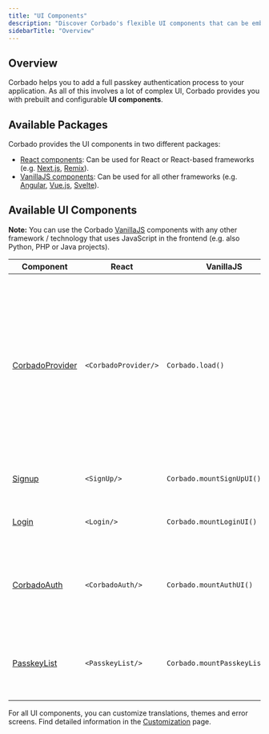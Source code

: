 ```yaml
---
title: "UI Components"
description: "Discover Corbado's flexible UI components that can be embedded with a few lines of code."
sidebarTitle: "Overview"
---
```

## Overview

Corbado helps you to add a full passkey authentication process to your application. As all of this involves a lot of complex UI, Corbado provides you with prebuilt and configurable **UI components**.

## Available Packages

Corbado provides the UI components in two different packages:

- [React components](/frontend-integration/react): Can be used for React or React-based frameworks (e.g. [Next.js](/frontend-integration/next-js), [Remix](https://www.corbado.com/blog/remix-passkeys)).
- [VanillaJS components](/frontend-integration/vanilla-js): Can be used for all other frameworks (e.g. [Angular](/frontend-integration/angular), [Vue.js](/frontend-integration/vue-js), [Svelte](/frontend-integration/svelte)).

## Available UI Components

**Note:** You can use the Corbado [VanillaJS](/frontend-integration/vanilla-js) components with any other framework / technology that uses JavaScript in the frontend (e.g. also Python, PHP or Java projects).


| Component          | React                        | VanillaJS                         | Description                 |
| ------------------ | ---------------------------- | --------------------------------- | --------------------------- |  
| [CorbadoProvider](/frontend-integration/ui-components/corbadoprovider)   | ```<CorbadoProvider/>```     | ```Corbado.load()```              |**Required** when adding UI components to an application. <br/>Applies global project configuration (e.g., projectID, themes, etc.) to all Corbado components. Before using any of the following components, ensure the CorbadoProvider is properly set up.|
| [Signup](/frontend-integration/ui-components/signup)            | ```<SignUp/> ```             | ```Corbado.mountSignUpUI()```     |Component that allows users to create a new account.|
| [Login](/frontend-integration/ui-components/login)             | ```<Login/>```               | ```Corbado.mountLoginUI()```      |Component that allows users to log in to their account.|
| [CorbadoAuth](/frontend-integration/ui-components/corbadoauth)      | ```<CorbadoAuth/>```         | ```Corbado.mountAuthUI()```       |Combines Signup and Login component and takes care of authentication-related navigation.|
| [PasskeyList](/frontend-integration/ui-components/passkeylist)       | ```<PasskeyList/>```         | ```Corbado.mountPasskeyListUI()```|Can be embedded in user's profile page and lists all passkeys created by the user.|

For all UI components, you can customize translations, themes and error screens. Find detailed information in the [Customization](/frontend-integration/ui-components/customization) page.
